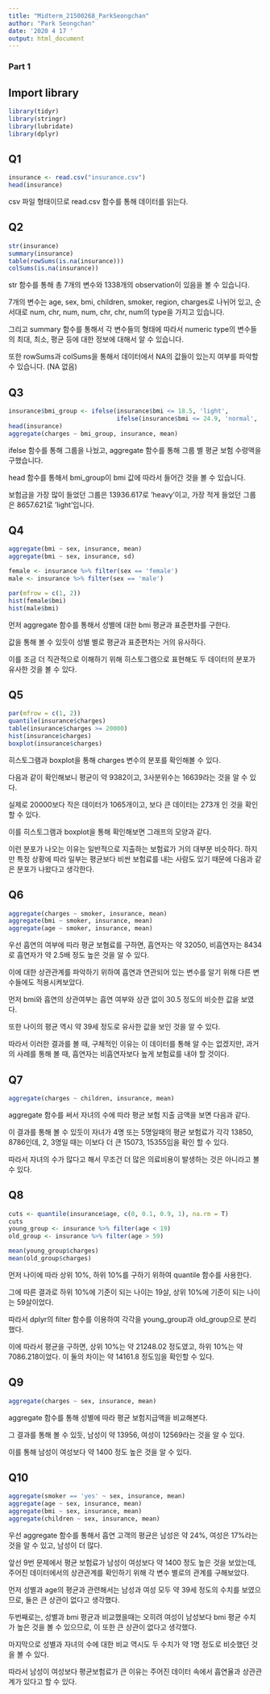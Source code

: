 ---
title: "Midterm_21500268_ParkSeongchan"
author: "Park Seongchan"
date: '2020 4 17 '
output: html_document
---

### Part 1

## Import library
```{r setup}
library(tidyr)
library(stringr)
library(lubridate)
library(dplyr)
```

## Q1 
```{r}
insurance <- read.csv("insurance.csv")
head(insurance)
```
csv 파일 형태이므로 read.csv 함수를 통해 데이터를 읽는다.

## Q2
```{r}
str(insurance)
summary(insurance)
table(rowSums(is.na(insurance)))
colSums(is.na(insurance))
```
str 함수를 통해 총 7개의 변수와 1338개의 observation이 있음을 볼 수 있습니다.

7개의 변수는 age, sex, bmi, children, smoker, region, charges로 나뉘어 있고, 순서대로 num, chr, num, num, chr, chr, num의 type을 가지고 있습니다.

그리고 summary 함수를 통해서 각 변수들의 형태에 따라서 numeric type의 변수들의 최대, 최소, 평균 등에 대한 정보에 대해서 알 수 있습니다.

또한 rowSums과 colSums을 통해서 데이터에서 NA의 값들이 있는지 여부를 파악할 수 있습니다. (NA 없음)

## Q3
```{r}
insurance$bmi_group <- ifelse(insurance$bmi <= 18.5, 'light', 
                              ifelse(insurance$bmi <= 24.9, 'normal', 'heavy'))
head(insurance)
aggregate(charges ~ bmi_group, insurance, mean)
```
ifelse 함수를 통해 그룹을 나눴고, aggregate 함수를 통해 그룹 별 평균 보험 수령액을 구했습니다.

head 함수를 통해서 bmi_group이 bmi 값에 따라서 들어간 것을 볼 수 있습니다.

보험금을 가장 많이 들었던 그룹은 13936.617로 'heavy'이고, 가장 적게 들었던 그룹은 8657.621로 'light'입니다.

## Q4
```{r}
aggregate(bmi ~ sex, insurance, mean)
aggregate(bmi ~ sex, insurance, sd)

female <- insurance %>% filter(sex == 'female')
male <- insurance %>% filter(sex == 'male')

par(mfrow = c(1, 2))
hist(female$bmi)
hist(male$bmi)
```
먼저 aggregate 함수를 통해서 성별에 대한 bmi 평균과 표준편차를 구한다.

값을 통해 볼 수 있듯이 성별 별로 평균과 표준편차는 거의 유사하다.

이를 조금 더 직관적으로 이해하기 위해 히스토그램으로 표현해도 두 데이터의 분포가 유사한 것을 볼 수 있다.

## Q5
```{r}
par(mfrow = c(1, 2))
quantile(insurance$charges)
table(insurance$charges >= 20000)
hist(insurance$charges)
boxplot(insurance$charges)
```
히스토그램과 boxplot을 통해 charges 변수의 분포를 확인해볼 수 있다.

다음과 같이 확인해보니 평균이 약 9382이고, 3사분위수는 16639라는 것을 알 수 있다. 

실제로 20000보다 작은 데이터가 1065개이고, 보다 큰 데이터는 273개 인 것을 확인할 수 있다.

이를 히스토그램과 boxplot을 통해 확인해보면 그래프의 모양과 같다.

이런 분포가 나오는 이유는 일반적으로 지출하는 보험료가 거의 대부분 비슷하다. 하지만 특정 상황에 따라 일부는 평균보다 비싼 보험료를 내는 사람도 있기 때문에 다음과 같은 분포가 나왔다고 생각한다.

## Q6
```{r}
aggregate(charges ~ smoker, insurance, mean)
aggregate(bmi ~ smoker, insurance, mean)
aggregate(age ~ smoker, insurance, mean)
```
우선 흡연의 여부에 따라 평균 보혐료를 구하면, 흡연자는 약 32050, 비흡연자는 8434로 흡연자가 약 2.5배 정도 높은 것을 알 수 있다.

이에 대한 상관관계를 파악하기 위하여 흡연과 연관되어 있는 변수를 알기 위해 다른 변수들에도 적용시켜보았다.

먼저 bmi와 흡연의 상관여부는 흡연 여부와 상관 없이 30.5 정도의 비슷한 값을 보였다.

또한 나이의 평균 역시 약 39세 정도로 유사한 값을 보인 것을 알 수 있다.

따라서 이러한 결과를 볼 때, 구체적인 이유는 이 데이터를 통해 알 수는 없겠지만, 과거의 사례를 통해 볼 때, 흡연자는 비흡연자보다 높게 보험료를 내야 할 것이다.

## Q7
```{r}
aggregate(charges ~ children, insurance, mean)
```
aggregate 함수를 써서 자녀의 수에 따라 평균 보험 지출 금액을 보면 다음과 같다.

이 결과를 통해 볼 수 있듯이 자녀가 4명 또는 5명일때의 평균 보험료가 각각 13850, 8786인데, 2, 3명일 때는 이보다 더 큰 15073, 15355임을 확인 할 수 있다.

따라서 자녀의 수가 많다고 해서 무조건 더 많은 의료비용이 발생하는 것은 아니라고 볼 수 있다.

## Q8
```{r}
cuts <- quantile(insurance$age, c(0, 0.1, 0.9, 1), na.rm = T)
cuts
young_group <- insurance %>% filter(age < 19)
old_group <- insurance %>% filter(age > 59)

mean(young_group$charges)
mean(old_group$charges)
```
먼저 나이에 따라 상위 10%, 하위 10%를 구하기 위하여 quantile 함수를 사용한다.

그에 따른 결과로 하위 10%에 기준이 되는 나이는 19살, 상위 10%에 기준이 되는 나이는 59살이었다.

따라서 dplyr의 filter 함수를 이용하여 각각을 young_group과 old_group으로 분리했다.

이에 따라서 평균을 구하면, 상위 10%는 약 21248.02 정도였고, 하위 10%는 약 7086.218이었다. 이 둘의 차이는 약 14161.8 정도임을 확인할 수 있다.

## Q9
```{r}
aggregate(charges ~ sex, insurance, mean)
```
aggregate 함수를 통해 성별에 따라 평균 보험지급액을 비교해본다.

그 결과를 통해 볼 수 있듯, 남성이 약 13956, 여성이 12569라는 것을 알 수 있다.

이를 통해 남성이 여성보다 약 1400 정도 높은 것을 알 수 있다.

## Q10
```{r}
aggregate(smoker == 'yes' ~ sex, insurance, mean)
aggregate(age ~ sex, insurance, mean)
aggregate(bmi ~ sex, insurance, mean)
aggregate(children ~ sex, insurance, mean)
```
우선 aggregate 함수를 통해서 흡연 고객의 평균은 남성은 약 24%, 여성은 17%라는 것을 알 수 있고, 남성이 더 많다.

앞선 9번 문제에서 평균 보험료가 남성이 여성보다 약 1400 정도 높은 것을 보았는데, 주어진 데이터에서의 상관관계를 확인하기 위해 각 변수 별로의 관계를 구해보았다.

먼저 성별과 age의 평균과 관련해서는 남성과 여성 모두 약 39세 정도의 수치를 보였으므로, 둘은 큰 상관이 없다고 생각했다.

두번째로는, 성별과 bmi 평균과 비교했을때는 오히려 여성이 남성보다 bmi 평균 수치가 높은 것을 볼 수 있으므로, 이 또한 큰 상관이 없다고 생각했다.

마지막으로 성별과 자녀의 수에 대한 비교 역시도 두 수치가 약 1명 정도로 비슷했던 것을 볼 수 있다.

따라서 남성이 여성보다 평균보험료가 큰 이유는 주어진 데이터 속에서 흡연율과 상관관계가 있다고 할 수 있다.


